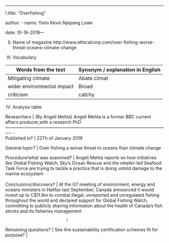 ---
I.title: "Overfishing"

author:
  - name: Yann Kevin Njepang Lowe
  
date: 10-16-2019---

II. Name of magazine
http://www.ethicalcorp.com/over-fishing-worse-threat-oceans-climate-change 

III. Vocabulary 

|   Words from the text      | Synonym / explanation in English |
| -------------------------- | -------------------------------- |
Mitigating climate           |  Abate climat                    |
| wider environmental impact | Broad                            |
| criticism                  | catchy


IV. Analysis table

| Researchers                  | (By Angeli Mehta) Angeli Mehta is a former BBC current affairs producer,with a research PhD 
                                ----------------------------------------------------------------------------------------------------------------
                                -
| Published in?                | 22Th of January 2019                                                                                                                                                                                                              
|
General topic?               | Over-fishing a worse threat to oceans than climate change                        

| Procedure/what was examined? | Angeli Mehta reports on how initiatives like Global Fishing Watch, Sky’s Ocean                                   Rescue and the retailer-led Seafood Task Force are trying to tackle a practice                                    that is doing untold damage to the marine ecosystem                                                                                                                                                 

|
| Conclusions/discovery?       | At the G7 meeting of environment, energy and oceans ministers in Halifax last                                    September, Canada announced it would invest up to C$11.6m to combat illegal,                                      unreported and unregulated fishing throughout the world and declared support for                                   Global Fishing Watch, committing to publicly sharing information about the health                                   of Canada’s fish stocks and its fisheries management 

                               |
| Remaining questions?         | See Are sustainability certification schemes fit for purpose?                                                                                                                                                                                                                                                                                       |








